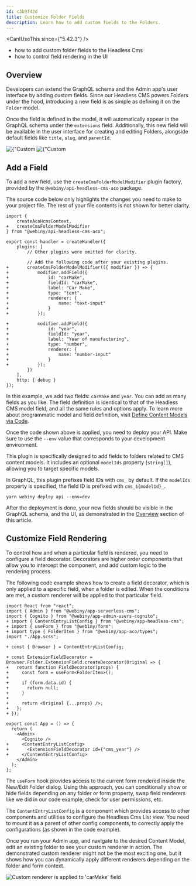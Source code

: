 ```yaml
---
id: c3b9f42d
title: Customize Folder Fields
description: Learn how to add custom fields to the Folders.
---
```



<CanIUseThis since={"5.42.3"} />

<WhatYouWillLearn>

- how to add custom folder fields to the Headless Cms
- how to control field rendering in the UI

</WhatYouWillLearn>

## Overview

Developers can extend the GraphQL schema and the Admin app's user interface by adding custom fields. Since our Headless CMS powers Folders under the hood, introducing a new field is as simple as defining it on the `Folder` model.

Once the field is defined in the model, it will automatically appear in the GraphQL schema under the `extensions` field. Additionally, this new field will be available in the user interface for creating and editing Folders, alongside default fields like `title`, `slug`, and `parentId`.

<Gallery>
  <Image src={hcmsFoldersFieldsSchema} title={"Custom fields in the GraphQL schema"} />
  <Image src={hcmsAdvancedDetails} title={"Custom fields in the Admin app"} />
</Gallery>

## Add a Field

To add a new field, use the `createCmsFolderModelModifier` plugin factory, provided by the `@webiny/api-headless-cms-aco` package.

<Alert type="warning">
  The source code below only highlights the changes you need to make to your project file. The rest
  of your file contents is not shown for better clarity.
</Alert>

```diff-ts apps/api/graphql/src/index.ts
import {
    createAcoHcmsContext,
+   createCmsFolderModelModifier
} from "@webiny/api-headless-cms-aco";

export const handler = createHandler({
    plugins: [
        // Other plugins were omitted for clarity.

        // Add the following code after your existing plugins.
+       createCmsFolderModelModifier(({ modifier }) => {
+           modifier.addField({
+               id: "carMake",
+               fieldId: "carMake",
+               label: "Car Make",
+               type: "text",
+               renderer: {
+                   name: "text-input"
+               }
+           });

+           modifier.addField({
+               id: "year",
+               fieldId: "year",
+               label: "Year of manufacturing",
+               type: "number",
+               renderer: {
+                   name: "number-input"
+               }
+           });
        })
    ],
    http: { debug }
});
```

In this example, we add two fields: `carMake` and `year`. You can add as many fields as you like. The field definition is identical to that of the Headless CMS model field, and all the same rules and options apply. To learn more about programmatic model and field definition, visit [Define Content Models via Code](/docs/{version}/headless-cms/extending/content-models-via-code).

Once the code shown above is applied, you need to deploy your API. Make sure to use the `--env` value that corresponds to your development environment.

This plugin is specifically designed to add fields to folders related to CMS content models. It includes an optional `modelIds` property (`string[]`), allowing you to target specific models.

In GraphQL, this plugin prefixes field IDs with `cms_` by default. If the `modelIds` property is specified, the field ID is prefixed with `cms_${modelId}_`.

```shell
yarn webiny deploy api --env=dev
```

After the deployment is done, your new fields should be visible in the GraphQL schema, and the UI, as demonstrated in the [Overview](#overview) section of this article.

## Customize Field Rendering

To control how and when a particular field is rendered, you need to configure a field decorator. Decorators are higher order components that allow you to intercept the component, and add custom logic to the rendering process.

The following code example shows how to create a field decorator, which is only applied to a specific field, when a folder is edited. When the conditions are met, a custom renderer will be applied to that particular field.

```diff-tsx apps/admin/src/App.tsx
import React from "react";
import { Admin } from "@webiny/app-serverless-cms";
import { Cognito } from "@webiny/app-admin-users-cognito";
+ import { ContentEntryListConfig } from "@webiny/app-headless-cms";
+ import { useForm } from "@webiny/form";
+ import type { FolderItem } from "@webiny/app-aco/types";
import "./App.scss";

+ const { Browser } = ContentEntryListConfig;

+ const ExtensionFieldDecorator = Browser.Folder.ExtensionField.createDecorator(Original => {
+   return function FieldDecorator(props) {
+     const form = useForm<FolderItem>();
+ 
+     if (form.data.id) {
+       return null;
+     }
+ 
+     return <Original {...props} />;
+   };
+ });

export const App = () => {
  return (
    <Admin>
      <Cognito />
+     <ContentEntryListConfig>
+       <ExtensionFieldDecorator id={"cms_year"} />
+     </ContentEntryListConfig>
    </Admin>
  );
};
```

The `useForm` hook provides access to the current form rendered inside the New/Edit Folder dialog. Using this approach, you can conditionally show or hide fields depending on any folder or form property, swap field renderers like we did in our code example, check for user permissions, etc.

The `ContentEntryListConfig` is a component which provides access to other components and utilities to configure the Headless Cms List view. You need to mount it as a parent of other config components, to correctly apply the configurations (as shown in the code example).

Once you run your Admin app, and navigate to the desired Content Model, edit an existing folder to see your custom renderer in action. The demonstrated custom renderer might not be the most exciting one, but it shows how you can dynamically apply different renderers depending on the folder and form context.

<Image
  src={hcmsFieldRendererDecorator}
  title="Custom renderer is applied to 'carMake' field"
/>
